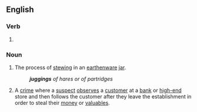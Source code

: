 ==English==

===Verb===
{{head|en|verb form}}

# {{present participle of|en|jug|nocat=1}}

===Noun===
{{en-noun}}

# The process of [[stew]]ing in an [[earthenware]] [[jar]].
#: '''''juggings''' of hares or of partridges''
# {{lb|en|criminology|slang}} A [[crime]] where a [[suspect]] [[observe]]s a [[customer]] at a [[bank]] or [[high-end]] store and then follows the customer after they leave the establishment in order to steal their [[money]] or [[valuable]]s.